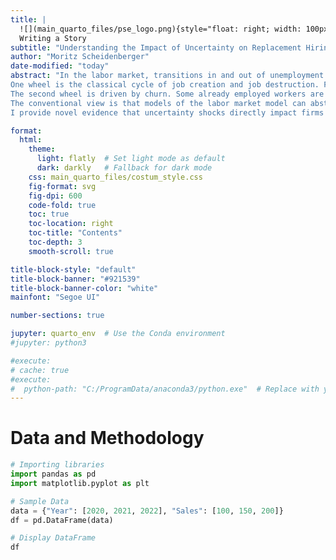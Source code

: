 ```yaml
---
title: |
  ![](main_quarto_files/pse_logo.png){style="float: right; width: 100px;"}
  Writing a Story
subtitle: "Understanding the Impact of Uncertainty on Replacement Hiring"
author: "Moritz Scheidenberger"
date-modified: "today"
abstract: "In the labor market, transitions in and out of unemployment are driven by two wheels.
One wheel is the classical cycle of job creation and job destruction. Firms create jobs for which they hire unemployed workers. Simulatenously, some already filled jobs are destroyed and the associated workers become unemployed.
The second wheel is driven by churn. Some already employed workers are hired by another firm and leave behind an empty position which, subsequently, may be filled by another already employed worker who themselves leaves behind a position. So the churn wheel keeps turning until the empty position is filled by a previously unemployed worker.
The conventional view is that models of the labor market model can abstract from the churn wheel when mainly interested in unemployment dynamics. Since job creation must equal job destruction, the number of UE transitions is determined by the EU transitions. EE transitions offset eachother and do not matter for unemploymend dynamics. Yet, disregarding replacement hiring dynamics risks missing essential labor market effects when economic shocks alter firms' quit replacement decisions through mechanisms beyond the usual business cycle impact.
I provide novel evidence that uncertainty shocks directly impact firms' replacement hiring decisions. The reluctance to rehire under uncertainty arises because firms treat existing positions as valuable but sunk investments, leading to a wait-and-see approach."

format:
  html:
    theme:
      light: flatly  # Set light mode as default
      dark: darkly   # Fallback for dark mode
    css: main_quarto_files/costum_style.css
    fig-format: svg
    fig-dpi: 600
    code-fold: true
    toc: true
    toc-location: right
    toc-title: "Contents"
    toc-depth: 3
    smooth-scroll: true

title-block-style: "default"
title-block-banner: "#921539"
title-block-banner-color: "white"
mainfont: "Segoe UI"

number-sections: true

jupyter: quarto_env  # Use the Conda environment
#jupyter: python3

#execute:
# cache: true
#execute:
#  python-path: "C:/ProgramData/anaconda3/python.exe"  # Replace with your actual base Python path
---
```


# Data and Methodology

```python


# Importing libraries
import pandas as pd
import matplotlib.pyplot as plt

# Sample Data
data = {"Year": [2020, 2021, 2022], "Sales": [100, 150, 200]}
df = pd.DataFrame(data)

# Display DataFrame
df
```
